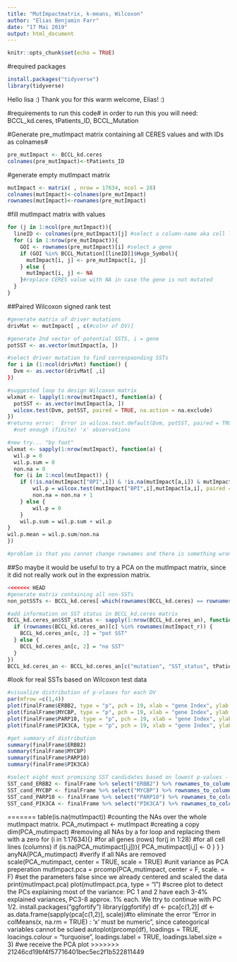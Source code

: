 ```yaml
---
title: "MutImpactmatrix, k-means, Wilcoxon"
author: "Elias Benjamin Farr"
date: "17 Mai 2019"
output: html_document
---
```


```r
knitr::opts_chunk$set(echo = TRUE)
```
#required packages
```r
install.packages("tidyverse")
library(tidyverse)
```

Hello lisa :) 
Thank you for this warm welcome, Elias! :)

#requirements to run this code#
in order to run this you will need: BCCL_kd.ceres, tPatients_ID, BCCL_Mutation



#Generate pre_mutImpact matrix containing all CERES values and with IDs as colnames#
```r
pre_mutImpact <- BCCL_kd.ceres
colnames(pre_mutImpact)<-tPatients_ID
```


#generate empty mutImpact matrix
```r
mutImpact <- matrix( , nrow = 17634, ncol = 28)
colnames(mutImpact)<-colnames(pre_mutImpact)
rownames(mutImpact)<-rownames(pre_mutImpact)
```

#fill mutImpact matrix with values
```r
for (j in 1:ncol(pre_mutImpact)){
  lineID <- colnames(pre_mutImpact)[j] #select a column-name aka cell line
  for (i in 1:nrow(pre_mutImpact)){
    GOI <- rownames(pre_mutImpact)[i] #select a gene
    if (GOI %in% BCCL_Mutation[[lineID]]$Hugo_Symbol){
      mutImpact[i, j] <- pre_mutImpact[i, j]
    } else {
      mutImpact[i, j] <- NA
    }#replace CERES value with NA in case the gene is not mutated
  }
}
```

##Paired Wilcoxon signed rank test

```r
#generate matrix of driver mutations
drivMat <- mutImpact[ , c(#colnr of DV)]

#generate 2nd vector of potential SSTS, i = gene
potSST <- as.vector(mutImpact[a, ])

#select driver mutation to find correspaonding SSTs
for i in (1:ncol(drivMat) function() {
  Dvm <- as.vector(drivMat[ ,i]
})

#suggested loop to design Wilcoxon matrix
wlxmat <- lapply(1:nrow(mutImpact), function(a) {
  potSST <- as.vector(mutImpact[a, ])
  wilcox.test(Dvm, potSST, paired = TRUE, na.action = na.exclude)
})
#returns error:  Error in wilcox.test.default(Dvm, potSST, paired = TRUE, na.action = na.exclude) : 
  #not enough (finite) 'x' observations 

#new try... "by foot"
wlxmat <- sapply(1:nrow(mutImpact), function(a) {
  wil.p = 0
  wil.p.sum = 0
  non.na = 0
  for (i in 1:ncol(mutImpact)) {
    if (!is.na(mutImpact["BPI",i]) & !is.na(mutImpact[a,i]) & mutImpact["BPI",i]!=mutImpact[a,i]) {#here BPI is supposed to be a DV
        wil.p = wilcox.test(mutImpact["BPI",i],mutImpact[a,i], paired = TRUE)$p.value
        non.na = non.na + 1
    } else {
        wil.p = 0
    }
    wil.p.sum = wil.p.sum + wil.p
}
wil.p.mean = wil.p.sum/non.na
})

#problem is that you cannot change rownames and there is something wrong with the computation as some values are 1 (NAN are the values in case there is no co-existence of the DV and the SST)
```
##So maybe it would be useful to try a PCA on the mutImpact matrix, since it did not really work out in the expression matrix.

```r
<<<<<<< HEAD
#generate matrix containing all non-SSTs
non_potSSTs <- BCCL_kd.ceres[-which(rownames(BCCL_kd.ceres) == rownames(mutImpact_r)),]

#add information on SST status in BCCL_kd.ceres matrix
BCCL_kd.ceres_an$SST_status <- sapply(1:nrow(BCCL_kd.ceres_an), function(c) {
  if (rownames(BCCL_kd.ceres_an)[c] %in% rownames(mutImpact_r)) {
    BCCL_kd.ceres_an[c, 2] = "pot SST"
  } else {
    BCCL_kd.ceres_an[c, 2] = "no SST"
  }
})
BCCL_kd.ceres_an <- BCCL_kd.ceres_an[c("mutation", "SST_status", tPatients_ID)]#reorder columns
```
#look for real SSTs based on Wilcoxon test data
```r
#visualize distribution of p-vlaues for each DV
par(mfrow =c(1,4))
plot(finalFrame$ERBB2, type = "p", pch = 19, xlab = "gene Index", ylab = "mean p-value Wilcoxon Test" )
plot(finalFrame$MYCBP, type = "p", pch = 19, xlab = "gene Index", ylab = "mean p-value Wilcoxon Test" )
plot(finalFrame$PARP10, type = "p", pch = 19, xlab = "gene Index", ylab = "mean p-value Wilcoxon Test" )
plot(finalFrame$PIK3CA, type = "p", pch = 19, xlab = "gene Index", ylab = "mean p-value Wilcoxon Test" )

#get summary of distribution
summary(finalFrame$ERBB2)
summary(finalFrame$MYCBP)
summary(finalFrame$PARP10)
summary(finalFrame$PIK3CA)

#select eight most promising SST candidates based on lowest p-values - libraries needed: dplyr, tibble (included in "tidyverse") -> I will try and find a simpler version for this code.. I am pretty sure you can handle this with an apply command
SST_cand_ERBB2 <- finalFrame %>% select("ERBB2") %>% rownames_to_column() %>% filter(ERBB2 < quantile(ERBB2, probs = 0.001)) %>% column_to_rownames()
SST_cand_MYCBP <- finalFrame %>% select("MYCBP") %>% rownames_to_column() %>% filter(MYCBP < quantile(MYCBP, probs = 0.001)) %>% column_to_rownames()
SST_cand_PARP10 <- finalFrame %>% select("PARP10") %>% rownames_to_column() %>% filter(!is.na(PARP10)) %>% filter(PARP10 < quantile(PARP10, probs = 0.001)) %>% column_to_rownames() #removal of NA required 
SST_cand_PIK3CA <- finalFrame %>% select("PIK3CA") %>% rownames_to_column() %>% filter(PIK3CA < quantile(PIK3CA, probs = 0.001)) %>% column_to_rownames()
```
=======
table(is.na(mutImpact)) #counting the NAs over the whole mutImpact matrix.
PCA_mutimpact <- mutImpact #creating a copy
dim(PCA_mutimpact) #removing all NAs by a for loop and replacing them with a zero
for (i in 1:17634){} #for all genes (rows)
  for(j in 1:28) #for all cell lines (columns)
    if (is.na(PCA_mutimpact[i,j])){
      PCA_mutimpact[i,j] <- 0
    }
}
}
anyNA(PCA_mutimpact) #verify if all NAs are removed
scale(PCA_mutimpact, center = TRUE, scale = TRUE) #unit variance as PCA preperation
mutImpact.pca = prcomp(PCA_mutimpact, center = F, scale. = F) #set the parameters false since we already centered and scaled the data
print(mutImpact.pca)
plot(mutImpact.pca, type = "l") #scree plot to detect the PCs explaining most of the variance: PC 1 and 2 have each 3-4% explained variances, PC3-8 approx. 1% each. We ttry to continue with PC 1/2.
install.packages("ggfortify")
library(ggfortify)
df <- pca[c(1,2)]
df <- as.data.frame(sapply(pca[c(1,2)], scale))#to eliminate the error "Error in colMeans(x, na.rm = TRUE) : 'x' must be numeric", since cateogorical variables cannot be sclaed
autoplot(prcomp(df), loadings = TRUE, loacings.colour = "turquoise", loadings.label = TRUE, loadings.label.size = 3) #we receive the PCA plot
>>>>>>> 21246cd19bf4f57716401bec5ec2f1b522811449
